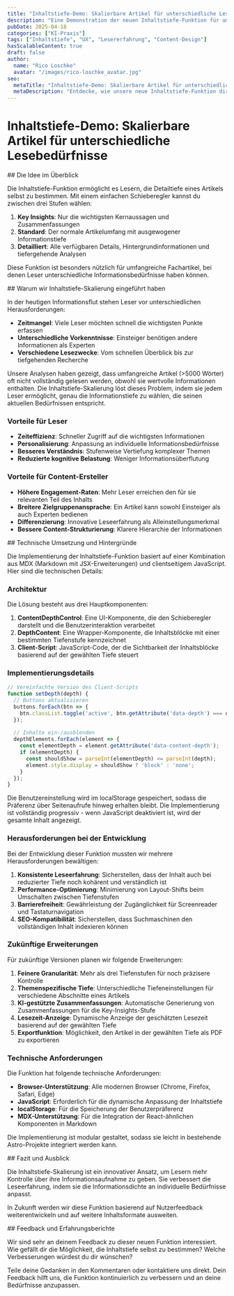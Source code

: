 ```yaml
---
title: "Inhaltstiefe-Demo: Skalierbare Artikel für unterschiedliche Lesebedürfnisse"
description: "Eine Demonstration der neuen Inhaltstiefe-Funktion für umfangreiche Blogartikel"
pubDate: 2025-04-18
categories: ["KI-Praxis"]
tags: ["Inhaltstiefe", "UX", "Lesererfahrung", "Content-Design"]
hasScalableContent: true
draft: false
author:
  name: "Rico Loschke"
  avatar: "/images/rico-loschke_avatar.jpg"
seo:
  metaTitle: "Inhaltstiefe-Demo: Skalierbare Artikel für unterschiedliche Lesebedürfnisse"
  metaDescription: "Entdecke, wie unsere neue Inhaltstiefe-Funktion dir ermöglicht, die Detailtiefe von Artikeln an deine Bedürfnisse anzupassen"
---
```


<ContentDepthControl />

# Inhaltstiefe-Demo: Skalierbare Artikel für unterschiedliche Lesebedürfnisse

<DepthContent depth={1}>
## Die Idee im Überblick

Die Inhaltstiefe-Funktion ermöglicht es Lesern, die Detailtiefe eines Artikels selbst zu bestimmen. Mit einem einfachen Schieberegler kannst du zwischen drei Stufen wählen:

1. **Key Insights**: Nur die wichtigsten Kernaussagen und Zusammenfassungen
2. **Standard**: Der normale Artikelumfang mit ausgewogener Informationstiefe
3. **Detailliert**: Alle verfügbaren Details, Hintergrundinformationen und tiefergehende Analysen

Diese Funktion ist besonders nützlich für umfangreiche Fachartikel, bei denen Leser unterschiedliche Informationsbedürfnisse haben können.
</DepthContent>

<DepthContent depth={2}>
## Warum wir Inhaltstiefe-Skalierung eingeführt haben

In der heutigen Informationsflut stehen Leser vor unterschiedlichen Herausforderungen:

- **Zeitmangel**: Viele Leser möchten schnell die wichtigsten Punkte erfassen
- **Unterschiedliche Vorkenntnisse**: Einsteiger benötigen andere Informationen als Experten
- **Verschiedene Lesezwecke**: Vom schnellen Überblick bis zur tiefgehenden Recherche

Unsere Analysen haben gezeigt, dass umfangreiche Artikel (>5000 Wörter) oft nicht vollständig gelesen werden, obwohl sie wertvolle Informationen enthalten. Die Inhaltstiefe-Skalierung löst dieses Problem, indem sie jedem Leser ermöglicht, genau die Informationstiefe zu wählen, die seinen aktuellen Bedürfnissen entspricht.

### Vorteile für Leser

- **Zeiteffizienz**: Schneller Zugriff auf die wichtigsten Informationen
- **Personalisierung**: Anpassung an individuelle Informationsbedürfnisse
- **Besseres Verständnis**: Stufenweise Vertiefung komplexer Themen
- **Reduzierte kognitive Belastung**: Weniger Informationsüberflutung

### Vorteile für Content-Ersteller

- **Höhere Engagement-Raten**: Mehr Leser erreichen den für sie relevanten Teil des Inhalts
- **Breitere Zielgruppenansprache**: Ein Artikel kann sowohl Einsteiger als auch Experten bedienen
- **Differenzierung**: Innovative Leseerfahrung als Alleinstellungsmerkmal
- **Bessere Content-Strukturierung**: Klarere Hierarchie der Informationen
</DepthContent>

<DepthContent depth={3}>
## Technische Umsetzung und Hintergründe

Die Implementierung der Inhaltstiefe-Funktion basiert auf einer Kombination aus MDX (Markdown mit JSX-Erweiterungen) und clientseitigem JavaScript. Hier sind die technischen Details:

### Architektur

Die Lösung besteht aus drei Hauptkomponenten:

1. **ContentDepthControl**: Eine UI-Komponente, die den Schieberegler darstellt und die Benutzerinteraktion verarbeitet
2. **DepthContent**: Eine Wrapper-Komponente, die Inhaltsblöcke mit einer bestimmten Tiefenstufe kennzeichnet
3. **Client-Script**: JavaScript-Code, der die Sichtbarkeit der Inhaltsblöcke basierend auf der gewählten Tiefe steuert

### Implementierungsdetails

```javascript
// Vereinfachte Version des Client-Scripts
function setDepth(depth) {
  // Buttons aktualisieren
  buttons.forEach(btn => {
    btn.classList.toggle('active', btn.getAttribute('data-depth') === depth);
  });
  
  // Inhalte ein-/ausblenden
  depthElements.forEach(element => {
    const elementDepth = element.getAttribute('data-content-depth');
    if (elementDepth) {
      const shouldShow = parseInt(elementDepth) <= parseInt(depth);
      element.style.display = shouldShow ? 'block' : 'none';
    }
  });
}
```

Die Benutzereinstellung wird im localStorage gespeichert, sodass die Präferenz über Seitenaufrufe hinweg erhalten bleibt. Die Implementierung ist vollständig progressiv - wenn JavaScript deaktiviert ist, wird der gesamte Inhalt angezeigt.

### Herausforderungen bei der Entwicklung

Bei der Entwicklung dieser Funktion mussten wir mehrere Herausforderungen bewältigen:

1. **Konsistente Leseerfahrung**: Sicherstellen, dass der Inhalt auch bei reduzierter Tiefe noch kohärent und verständlich ist
2. **Performance-Optimierung**: Minimierung von Layout-Shifts beim Umschalten zwischen Tiefenstufen
3. **Barrierefreiheit**: Gewährleistung der Zugänglichkeit für Screenreader und Tastaturnavigation
4. **SEO-Kompatibilität**: Sicherstellen, dass Suchmaschinen den vollständigen Inhalt indexieren können

### Zukünftige Erweiterungen

Für zukünftige Versionen planen wir folgende Erweiterungen:

1. **Feinere Granularität**: Mehr als drei Tiefenstufen für noch präzisere Kontrolle
2. **Themenspezifische Tiefe**: Unterschiedliche Tiefeneinstellungen für verschiedene Abschnitte eines Artikels
3. **KI-gestützte Zusammenfassungen**: Automatische Generierung von Zusammenfassungen für die Key-Insights-Stufe
4. **Lesezeit-Anzeige**: Dynamische Anzeige der geschätzten Lesezeit basierend auf der gewählten Tiefe
5. **Exportfunktion**: Möglichkeit, den Artikel in der gewählten Tiefe als PDF zu exportieren

### Technische Anforderungen

Die Funktion hat folgende technische Anforderungen:

- **Browser-Unterstützung**: Alle modernen Browser (Chrome, Firefox, Safari, Edge)
- **JavaScript**: Erforderlich für die dynamische Anpassung der Inhaltstiefe
- **localStorage**: Für die Speicherung der Benutzerpräferenz
- **MDX-Unterstützung**: Für die Integration der React-ähnlichen Komponenten in Markdown

Die Implementierung ist modular gestaltet, sodass sie leicht in bestehende Astro-Projekte integriert werden kann.
</DepthContent>

<DepthContent depth={1}>
## Fazit und Ausblick

Die Inhaltstiefe-Skalierung ist ein innovativer Ansatz, um Lesern mehr Kontrolle über ihre Informationsaufnahme zu geben. Sie verbessert die Leseerfahrung, indem sie die Informationsdichte an individuelle Bedürfnisse anpasst.

In Zukunft werden wir diese Funktion basierend auf Nutzerfeedback weiterentwickeln und auf weitere Inhaltsformate ausweiten.
</DepthContent>

<DepthContent depth={2}>
## Feedback und Erfahrungsberichte

Wir sind sehr an deinem Feedback zu dieser neuen Funktion interessiert. Wie gefällt dir die Möglichkeit, die Inhaltstiefe selbst zu bestimmen? Welche Verbesserungen würdest du dir wünschen?

Teile deine Gedanken in den Kommentaren oder kontaktiere uns direkt. Dein Feedback hilft uns, die Funktion kontinuierlich zu verbessern und an deine Bedürfnisse anzupassen.
</DepthContent>
